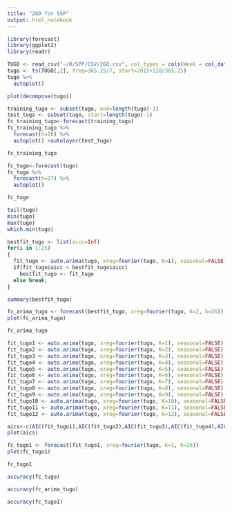 ```yaml
---
title: "2GO for SSP"
output: html_notebook
---
```


```r
library(forecast)
library(ggplot2)
library(readr)
```

```r
TUGO <- read_csv("~/R/SPP/CSV/2GO.csv", col_types = cols(Week = col_date(format = "%Y-%m-%d")))
tugo <- ts(TUGO[,2], freq=365.25/7, start=2015+128/365.25)
tugo %>%
  autoplot()
```

```r
plot(decompose(tugo))
```

```r
training_tugo <- subset(tugo, end=length(tugo)-1)
test_tugo <- subset(tugo, start=length(tugo)-1)
fc_training_tugo<-forecast(training_tugo)
fc_training_tugo %>%
  forecast(h=26) %>%
  autoplot() +autolayer(test_tugo)
```

```r
fc_training_tugo
```

```r
fc_tugo<-forecast(tugo)
fc_tugo %>%
  forecast(h=27) %>%
  autoplot()
```

```r
fc_tugo
```

```r
tail(tugo)
min(tugo)
max(tugo)
which.min(tugo)
```

```r
bestfit_tugo <- list(aicc=Inf)
for(i in 1:25)
{
  fit_tugo <- auto.arima(tugo, xreg=fourier(tugo, K=i), seasonal=FALSE)
  if(fit_tugo$aicc < bestfit_tugo$aicc)
    bestfit_tugo <- fit_tugo
  else break;
}
```

```r
summary(bestfit_tugo)
```

```r
fc_arima_tugo <- forecast(bestfit_tugo, xreg=fourier(tugo, K=2, h=26))
plot(fc_arima_tugo)
```

```r
fc_arima_tugo
```

```r
fit_tugo1 <- auto.arima(tugo, xreg=fourier(tugo, K=1), seasonal=FALSE)
fit_tugo2 <- auto.arima(tugo, xreg=fourier(tugo, K=2), seasonal=FALSE)
fit_tugo3 <- auto.arima(tugo, xreg=fourier(tugo, K=3), seasonal=FALSE)
fit_tugo4 <- auto.arima(tugo, xreg=fourier(tugo, K=4), seasonal=FALSE)
fit_tugo5 <- auto.arima(tugo, xreg=fourier(tugo, K=5), seasonal=FALSE)
fit_tugo6 <- auto.arima(tugo, xreg=fourier(tugo, K=6), seasonal=FALSE)
fit_tugo7 <- auto.arima(tugo, xreg=fourier(tugo, K=7), seasonal=FALSE)
fit_tugo8 <- auto.arima(tugo, xreg=fourier(tugo, K=8), seasonal=FALSE)
fit_tugo9 <- auto.arima(tugo, xreg=fourier(tugo, K=9), seasonal=FALSE)
fit_tugo10 <- auto.arima(tugo, xreg=fourier(tugo, K=10), seasonal=FALSE)
fit_tugo11 <- auto.arima(tugo, xreg=fourier(tugo, K=11), seasonal=FALSE)
fit_tugo12 <- auto.arima(tugo, xreg=fourier(tugo, K=12), seasonal=FALSE)
```

```r
aics<-c(AIC(fit_tugo1),AIC(fit_tugo2),AIC(fit_tugo3),AIC(fit_tugo4),AIC(fit_tugo5),AIC(fit_tugo6),AIC(fit_tugo7),AIC(fit_tugo8),AIC(fit_tugo9),AIC(fit_tugo10),AIC(fit_tugo11),AIC(fit_tugo12))
plot(aics)
```

```r
fc_tugo1 <- forecast(fit_tugo1, xreg=fourier(tugo, K=1, h=26))
plot(fc_tugo1)
```

```r
fc_tugo1
```

```r
accuracy(fc_tugo)
```

```r
accuracy(fc_arima_tugo)
```

```r
accuracy(fc_tugo1)
```